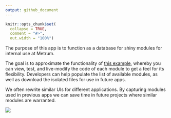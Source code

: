 ```yaml
---
output: github_document
---
```


```r
knitr::opts_chunk$set(
  collapse = TRUE,
  comment = "#>",
  out.width = "100%")
```

<!-- README.md is generated from README.Rmd. Please edit that file -->

The purpose of this app is to function as a database for shiny modules for internal use at Metrum. 

The goal is to approximate the functionality of [this example](https://storybook.js.org/), whereby you can view, test, and live-modify the code of each module to get a feel for its flexibility. Developers can help populate the list of available modules, as well as download the isolated files for use in future apps. 

We often rewrite similar UIs for different applications. By capturing modules used in previous apps we can save time in future projects where similar modules are warranted.

![](./app/www/showcase.png)